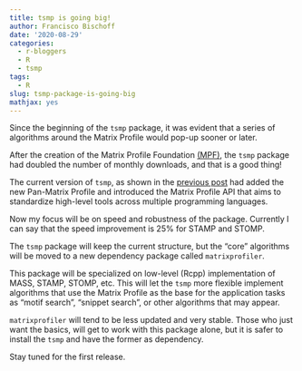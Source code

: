 ```yaml
---
title: tsmp is going big!
author: Francisco Bischoff
date: '2020-08-29'
categories:
  - r-bloggers
  - R
  - tsmp
tags:
  - R
slug: tsmp-package-is-going-big
mathjax: yes
---
```


Since the beginning of the `tsmp` package, it was evident that a series of algorithms around the Matrix Profile would pop-up sooner or later.

After the creation of the Matrix Profile Foundation [(MPF)](https://matrixprofile.org/), the `tsmp` package had doubled the number of monthly downloads, and that is a good thing!

The current version of `tsmp`, as shown in the [previous post](https://franzbischoff.rbind.io/posts/introducing-the-matrix-profile-api/) had added the new Pan-Matrix Profile and introduced the Matrix Profile API that aims to standardize high-level tools across multiple programming languages.

Now my focus will be on speed and robustness of the package. Currently I can say that the speed improvement is 25% for STAMP and STOMP.

The `tsmp` package will keep the current structure, but the "core" algorithms will be moved to a new dependency package called `matrixprofiler`.

This package will be specialized on low-level (Rcpp) implementation of MASS, STAMP, STOMP, etc. This will let the `tsmp` more flexible implement algorithms that use the Matrix Profile as the base for the application tasks as "motif search", "snippet search", or other algorithms that may appear.

`matrixprofiler` will tend to be less updated and very stable. Those who just want the basics, will get to work with this package alone, but it is safer to install the `tsmp` and have the former as dependency.

Stay tuned for the first release.
